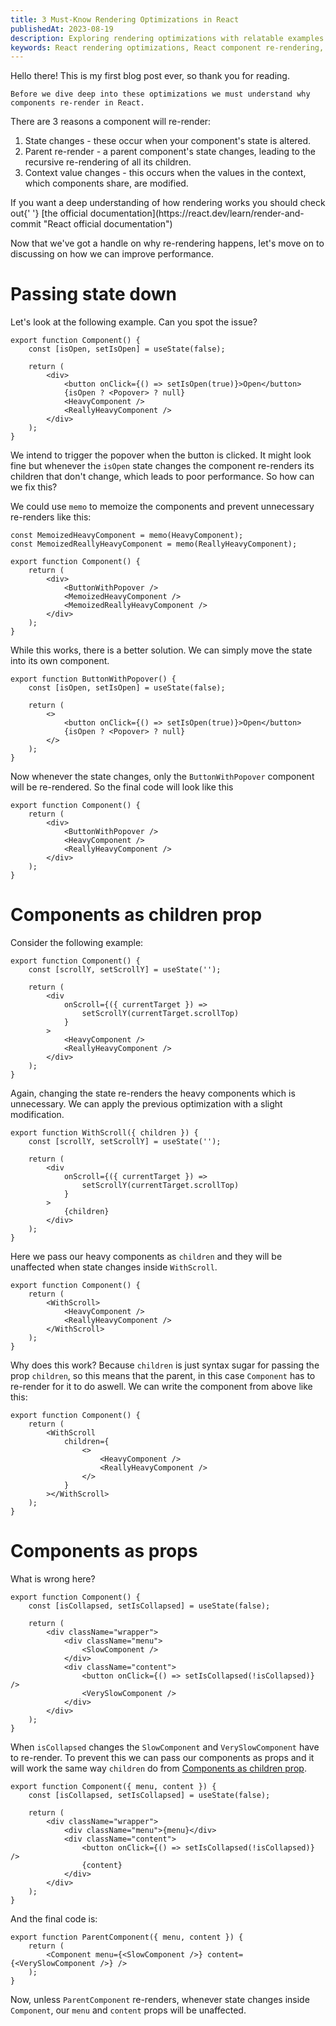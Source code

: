 ```yaml
---
title: 3 Must-Know Rendering Optimizations in React
publishedAt: 2023-08-19
description: Exploring rendering optimizations with relatable examples to enhance your grasp of optimizing React applications.
keywords: React rendering optimizations, React component re-rendering, Enhancing React performance, Memoization in React, State management in React, Avoiding unnecessary re-renders, React children prop optimization, Props vs. Children in React, Preventing component re-renders, React component memoization, Performance tips for React applications, React optimization techniques, Avoiding performance bottlenecks in React, React rendering best practices, Optimize React app with memo and props, Understanding React rendering triggers, React context optimization, React re-render triggers, Improving React app performance, Efficient state management in React
---
```


Hello there! This is my first blog post ever, so thank you for reading.

    Before we dive deep into these optimizations we must understand why
    components re-render in React.

There are 3 reasons a component will re-render:

1. State changes - these occur when your component's state is altered.
2. Parent re-render - a parent component's state changes, leading to the recursive re-rendering of all its children.
3. Context value changes - this occurs when the values in the context, which components share, are modified.

<Callout icon="💡">
	If you want a deep understanding of how rendering works you should check out{' '}
	[the official documentation](https://react.dev/learn/render-and-commit "React official documentation")
</Callout>

Now that we've got a handle on why re-rendering happens, let's move on to discussing
on how we can improve performance.

# Passing state down

Let's look at the following example. Can you spot the issue?

```tsx
export function Component() {
	const [isOpen, setIsOpen] = useState(false);

	return (
		<div>
			<button onClick={() => setIsOpen(true)}>Open</button>
			{isOpen ? <Popover> ? null}
			<HeavyComponent />
			<ReallyHeavyComponent />
		</div>
	);
}
```

We intend to trigger the popover when the button is clicked.
It might look fine but whenever the `isOpen` state changes the component re-renders its children that don't change,
which leads to poor performance.
So how can we fix this?

We could use `memo` to memoize the components and prevent unnecessary re-renders like this:

```tsx
const MemoizedHeavyComponent = memo(HeavyComponent);
const MemoizedReallyHeavyComponent = memo(ReallyHeavyComponent);

export function Component() {
	return (
		<div>
			<ButtonWithPopover />
			<MemoizedHeavyComponent />
			<MemoizedReallyHeavyComponent />
		</div>
	);
}
```

While this works, there is a better solution. We can simply move the state into its own component.

```tsx
export function ButtonWithPopover() {
	const [isOpen, setIsOpen] = useState(false);

	return (
		<>
			<button onClick={() => setIsOpen(true)}>Open</button>
			{isOpen ? <Popover> ? null}
		</>
	);
}
```

Now whenever the state changes, only the `ButtonWithPopover` component will be re-rendered.
So the final code will look like this

```tsx
export function Component() {
	return (
		<div>
			<ButtonWithPopover />
			<HeavyComponent />
			<ReallyHeavyComponent />
		</div>
	);
}
```

# Components as children prop

Consider the following example:

```tsx
export function Component() {
	const [scrollY, setScrollY] = useState('');

	return (
		<div
			onScroll={({ currentTarget }) =>
				setScrollY(currentTarget.scrollTop)
			}
		>
			<HeavyComponent />
			<ReallyHeavyComponent />
		</div>
	);
}
```

Again, changing the state re-renders the heavy components which is unnecessary.
We can apply the previous optimization with a slight modification.

```tsx
export function WithScroll({ children }) {
	const [scrollY, setScrollY] = useState('');

	return (
		<div
			onScroll={({ currentTarget }) =>
				setScrollY(currentTarget.scrollTop)
			}
		>
			{children}
		</div>
	);
}
```

Here we pass our heavy components as `children` and they will be unaffected when state changes inside `WithScroll`.

```tsx
export function Component() {
	return (
		<WithScroll>
			<HeavyComponent />
			<ReallyHeavyComponent />
		</WithScroll>
	);
}
```

Why does this work? Because `children` is just syntax sugar for passing the prop `children`, so this means that the parent,
in this case `Component` has to re-render for it to do aswell.
We can write the component from above like this:

```tsx
export function Component() {
	return (
		<WithScroll
			children={
				<>
					<HeavyComponent />
					<ReallyHeavyComponent />
				</>
			}
		></WithScroll>
	);
}
```

# Components as props

What is wrong here?

```tsx
export function Component() {
	const [isCollapsed, setIsCollapsed] = useState(false);

	return (
		<div className="wrapper">
			<div className="menu">
				<SlowComponent />
			</div>
			<div className="content">
				<button onClick={() => setIsCollapsed(!isCollapsed)} />
				<VerySlowComponent />
			</div>
		</div>
	);
}
```

When `isCollapsed` changes the `SlowComponent` and `VerySlowComponent` have to re-render.
To prevent this we can pass our components as props and it will work the same way `children` do from [Components as children prop](#components-as-children-prop).

```tsx
export function Component({ menu, content }) {
	const [isCollapsed, setIsCollapsed] = useState(false);

	return (
		<div className="wrapper">
			<div className="menu">{menu}</div>
			<div className="content">
				<button onClick={() => setIsCollapsed(!isCollapsed)} />
				{content}
			</div>
		</div>
	);
}
```

And the final code is:

```tsx
export function ParentComponent({ menu, content }) {
	return (
		<Component menu={<SlowComponent />} content={<VerySlowComponent />} />
	);
}
```

Now, unless `ParentComponent` re-renders, whenever state changes inside `Component`, our `menu` and `content` props will be unaffected.
